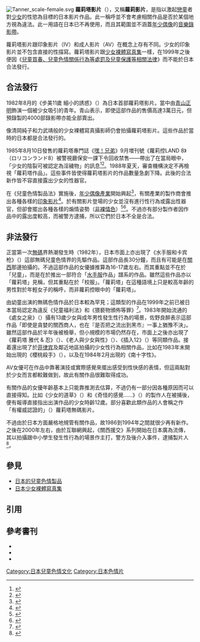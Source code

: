 {{noteTA
|T=zh-tw:蘿莉塔影片;zh-hk:蘿莉塔影片;zh-cn:萝莉塔视频;zh-mo:蘿莉塔影片;zh-sg:萝莉塔视频;
|1=zh-tw:影片;zh-hk:影片;zh-cn:视频;zh-mo:影片;zh-sg:视频;
|2=zh-tw:音樂錄影帶;zh-hk:音樂錄像;zh-cn:音乐视频;
}}
[[File:Tanner_scale-female.svg|thumb]]
'''蘿莉塔影片'''（{{jpn|kn=ロリータビデオ|rm=Rorīta bideo}}），又稱'''蘿莉影片'''，是指以激起[[戀童|戀童]]者對[[女孩|少女]]的性慾為目標的日本影片作品。此一稱呼並不會考慮相關作品是否於某個地方視為違法。此一用語在日本已不再使用，而且其範圍並不涵蓋[[日本年少偶像|年少偶像]]的[[音樂錄影帶|音樂錄影帶]]。

蘿莉塔影片跟印象影片（IV）和成人影片（AV）在概念上存有不同。少女的印象影片並不包含直接的性描寫。蘿莉塔影片跟[[日本少女裸體寫真集|少女裸體寫真集]]一樣，在1999年之後便因《[[兒童買春、兒童色情關係行為等規制及處罰並兒童保護等相關法律|兒童買春、兒童色情關係行為等處罰及兒童保護等相關法律]]》而不能於日本合法發行。

== 合法發行 ==
1982年8月的《步美11歲 細小的誘惑》（{{lang|ja|あゆみ11歳 小さな誘惑}}）為日本首部蘿莉塔影片{{Sfn|青山|1994|p=166}}。當中由[[青山正明|青山正明]]飾演一個被少女吸引的青年。青山表示，即使這部作品的售價高達3萬日元，但預錄製的4000部錄影帶亦能全部賣出{{Sfn|青山|1994|p=167}}。

像清岡純子和力武靖般的少女裸體寫真攝影師仍會拍攝蘿莉塔影片。這些作品於當時的日本都是合法發行的{{Sfn|高月|2009|p=65}}。

1985年8月10日發售的蘿莉塔專門誌《[[嘿！兄弟_(杂志)|嘿！兄弟]]》9月増刊號《蘿莉控LAND 8》（ロリコンランド8）被警視廳保安一課下令回收禁售——帶出了在當局眼中，「少女的陰裂可被認定為淫穢物」的訊息<ref>{{Cite news|script-title=ja:ワイセツ出版、三社摘発 警視庁|newspaper=読売新聞・東京夕刊|date=1985-09-19|page=19}}</ref><ref name="青山33">{{cite web|author=ばるぼら|date=2008-11-16|url=http://sniper.jp/008sniper/00874aoyama/33_4.html|script-title=ja:ある編集者の遺した仕事とその光跡 天災編集者 - 青山正明の世界 第33回 ロリコンにおける青山正明（5）|publisher=WEBスナイパー（大洋図書Web事業部）|accessdate=2018-09-21|archive-date=2020-06-28|archive-url=https://web.archive.org/web/20200628144831/http://sniper.jp/008sniper/00874aoyama/33_4.html|dead-url=no}}</ref>。1988年夏天，審查機構{{link-ja|日本視訊倫理協會|日本ビデオ倫理協会}}決定不再檢視「蘿莉塔作品」。這些事件皆使得蘿莉塔影片的作品數量急劇下降。此後的合法新作皆不容直接露出少女的性器官{{Sfn|青山|1994|p=167}}。

在《兒童色情製品法》實施後，[[日本年少偶像|年少偶像產業]]開始興起<ref>{{cite news|title=Why hasn't Japan banned child-porn comics?|url=https://www.bbc.com/news/magazine-30698640|work=BBC|last=Fletcher|first=James|date=2015-01-07|accessdate=2020-09-16|archive-date=2021-03-13|archive-url=https://web.archive.org/web/20210313094611/https://www.bbc.com/news/magazine-30698640|dead-url=no}}</ref>，有關產業的製作商會推出各種各樣的[[印象影片|印象影片]]<ref>{{cite news|script-title=ja:DMM、18歳未満出演の「イメージビデオ」取り扱い停止|url=https://www.itmedia.co.jp/news/articles/1609/09/news086.html|date=2016-09-09|accessdate=2021-01-02|work=ITmedia|archive-date=2016-09-09|archive-url=https://web.archive.org/web/20160909033519/http://www.itmedia.co.jp/news/articles/1609/09/news086.html|dead-url=no}}</ref>。於有關影片登場的少女並沒有進行性行為或露出性器官，但卻會擺出各種各樣的煽情姿勢（[[非裸情色_(日本)|非裸情色]]）<ref>{{cite news|script-title=ja:U-15ジュニアアイドル・着エロ現場の00年代を振り返る「普通がわからなくなる現場だった」|author=有屋町はる|url=https://mess-y.com/archives/51199|work=messy|date=2017-08-12|accessdate=2020-09-14|archive-date=2020-11-20|archive-url=https://web.archive.org/web/20201120193833/https://mess-y.com/archives/51199/|dead-url=no}}</ref><ref name="The Image of Desire">{{cite book|title=Idols and Celebrity in Japanese Media Culture|year=2012|publisher=Palgrave Macmillan|chapter=Idols: The Image of Desire in Japanese Consumer Capitalism|isbn=9780230298309|author=Patrick W. Galbraith|pages=185-208|editor1=Patrick W. Galbraith|editor2=Jason G. Karlin}}</ref>。不過亦有部分製作者因作品中的露出度較高，而被警方逮捕，所以它們於日本不全是合法{{Sfn|高月|2009|p=65}}。

== 非法發行 ==
正當第一次[[無碼|無碼]]界熱潮發生時（1982年），日本市面上亦出現了《水手服和卡宾枪》（{{lang|ja|セーラー服とカービン銃}}）這部無碼兒童色情界的先驅作品。這部作品長30分鐘，而且有可能是在[[關西地區|關西]]那邊拍攝的{{Sfn|佐野|1985|p=43}}。不過這部作品的女優據推算為16-17歲左右。而其重點並不在於「兒童」，而是在於推出一部符合「[[水手服|水手服]]作品」譜系的作品{{Sfn|佐野|1985|p=43}}。雖然這些作品亦以「蘿莉塔」見稱，但其重點在於「校服」。「蘿莉塔」在這種語境上只是較高年齡的男性對於年輕女子的稱呼，而非蘿莉控眼中的「蘿莉塔」{{Sfn|佐野|1985|p=44}}。

由幼童出演的無碼色情作品於日本較為罕見；這類型的作品在1999年之前已被日本當局認定為違反《兒童福利法》和《猥褻物頒佈等罪》<ref>{{cite web|title=当代奴隶形式问题工作组根据防止歧视及保护少数小组委员会第1992/5号决议第6段的要求提出的报告|url=https://digitallibrary.un.org/record/226203/files/E_CN-4_Sub-2_1993_31-ZH.pdf|work=联合国防止歧视及保护少数小组委员会|date=1993-07-08|accessdate=2020-12-13|pages=11-12|archive-date=2021-08-23|archive-url=https://web.archive.org/web/20210823174409/https://tind-customer-undl.s3.amazonaws.com/b4412a8e-b1a7-4ad1-ba37-52fb0962ca4b?response-content-disposition=attachment%3B%20filename%2A%3DUTF-8%27%27E_CN-4_Sub-2_1993_31-ZH.pdf&response-content-type=application%2Fpdf&X-Amz-Algorithm=AWS4-HMAC-SHA256&X-Amz-Expires=86400&X-Amz-Credential=AKIAXL7W7Q3XFWDGQKBB%2F20210823%2Feu-west-1%2Fs3%2Faws4_request&X-Amz-SignedHeaders=host&X-Amz-Date=20210823T174408Z&X-Amz-Signature=c9c43f311f1438ac363a222b68d9d3c2982082f54132973a69760e2ff1f2a3ce|dead-url=no}}</ref>。1983年開始流通的《處女之泉》（{{lang|ja|処女の泉}}）攝有13歲少女與成年男性發生性行為的場景，佐野良醉表示這部作品「即使是貪婪的關西商人，也在『是否把之流出到黑市』一事上猶豫不決」{{Sfn|佐野|1985|p=44}}。雖然這部作品於半年後被檢舉，但小規模的市場仍然存在，市面上之後亦出現了《蘿莉塔 雅代 & 忍》（{{lang|ja|ロリータ雅代 & しのぶ}}）、《老人與少女與性》（{{lang|ja|老人と少女と性}}）、《插入12》（{{lang|ja|インサート12}}）等同類作品{{Sfn|佐野|1985|p=45}}。接着還出現了於[[菲律宾|菲律宾]]及鄰近地區拍攝的少女性行為相關作品，比如在1983年末開始出現的《櫻桃殺手》（{{lang|ja|チェリーキラー}}），以及在1984年2月出現的《南十字性》{{Sfn|佐野|1985|p=45}}。

AV女優可在作品中靠著演技或實際感覺來擺出感受到性快感的表情，但這兩點對於少女而言都較難做到，故此有關作品很難取得成功{{Sfn|佐野|1985|p=46}}。

有關作品的女優年齡基本上只能靠推測去估算，不過仍有一部分因各種原因而可以直接得知。比如《少女的道草》（{{lang|ja|少女の道草}}）和《奇怪的感覺……》（{{lang|ja|変な感じ…}}）的製作人在被捕後，便有報導直接指出出演作品的少女時齡12歲{{Sfn|青山|1994|p=167}}。部分喜歡此類作品的人會稱之作「有權威認證的」（{{lang|ja|お墨付き}}）蘿莉塔無碼影片{{Sfn|青山|1994|p=168}}。

不過由於日本方面嚴格地規管有關作品，故1986到1994年之間就很少再有新作{{Sfn|青山|1994|p=168}}。之後在2000年左右，由於互聯網興起，《關西援交》系列開始在日本廣為流傳，其以拍攝跟中小學生發生性行為的場景作主打，警方及後介入事件，逮捕製片人<ref name="関西援交事件">{{cite news|script-title=ja:【閲覧注意】泣きわめく女子小中学生と強制SEX＆中出し＆裏ビデオ！ ロリコン集団による鬼畜の所業「関西援交事件」とは!?|url=https://tocana.jp/2020/06/post_154993_entry.html|work=TOCANA|date=2020-06-06|accessdate=2021-03-06|archive-date=2020-12-19|archive-url=https://web.archive.org/web/20201219012002/https://tocana.jp/2020/06/post_154993_entry.html|dead-url=no}}</ref>。

==參見==
*[[日本的兒童色情製品|日本的兒童色情製品]]
*[[日本少女裸體寫真集|日本少女裸體寫真集]]
== 引用 ==
{{reflist|2}}

== 參考書刊 == 
*{{Cite journal|author=佐野良酔|script-title=ja:美少女裏ビデオの系譜 ロリコン篇・Part1|journal=アップル通信|volume=1985年9月号|publisher=三和出版|date=1985-09-01|pages=43 - 46|ref={{SfnRef|佐野|1985}}}}
*{{Cite journal|author=青山正明|script-title=ja:ロリータをめぐる冒険|journal=宝島30|volume=1994年9月号|publisher=[[宝岛社|宝島社]]|date=1994-09-08|pages=164 - 168|ref={{SfnRef|青山|1994}}}}
*{{Cite book|author=高月靖|script-title=ja:ロリコン<small>日本の少女嗜好者たちとその世界</small>|publisher=バジリコ|date=2009-10-26|isbn=978-4-86238-151-4|ref={{SfnRef|高月|2009}}}}


[[Category:日本兒童色情文化|Category:日本兒童色情文化]]
[[Category:日本色情片|Category:日本色情片]]